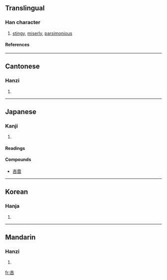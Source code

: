 {{see|吝}}

==Translingual==
===Han character===
{{Han char|rn=30|rad=口|as=04|sn=7|four=0060<sub>4</sub>|canj=卜大口 (YKR)}}
# [[stingy]], [[miserly]], [[parsimonious]]
====References====
{{Han ref|kx=0177.130|dkj=03327|dj=0394.180|hdz=10594.040|uh=541D|ud=21533|bh=A75B|bd=42843}}
----
==Cantonese==
===Hanzi===
{{yue-hanzi|jyut=|y=leun6}}
# {{defn|Cantonese}}
----
==Japanese==
===Kanji===
{{ja-kanji|grade=|rs=口04}}
# {{defn|Japanese}} 
====Readings====
{{ja-readings|on=[[りん]] (rin)|kun=[[おしむ]] (oshimu)}}

====Compounds====
*[[吝嗇]]
----

==Korean==
===Hanja===
{{ko-hanja|hangeul=린|rv=rin|mr=rin}}
# {{defn|Korean}}
----
==Mandarin==
===Hanzi===
{{cmn-hanzi|pin=[[lìn]] (lin4)|wg=lin<sup>4</sup>}}
# {{defn|Mandarin}}

[[fr:吝]]